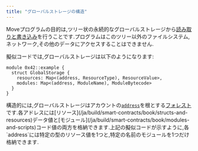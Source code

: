 ```yaml
---
title: "グローバルストレージの構造"
---
```


Moveプログラムの目的は,ツリー状の永続的なグローバルストレージから[読み取りと書き込み](/ja/build/smart-contracts/book/global-storage-operators)を行うことです.プログラムはこのツリー以外のファイルシステム,ネットワーク,その他のデータにアクセスすることはできません.

擬似コードでは,グローバルストレージは以下のようになります:

```move
module 0x42::example {
  struct GlobalStorage {
    resources: Map<(address, ResourceType), ResourceValue>,
    modules: Map<(address, ModuleName), ModuleBytecode>
  }
}
```

構造的には,グローバルストレージはアカウントの[`address`](/ja/build/smart-contracts/book/address)を根とする[フォレスト](https://en.wikipedia.org/wiki/Tree_\(graph_theory\))です.各アドレスには[リソース](/ja/build/smart-contracts/book/structs-and-resources)データ値と[モジュール](/ja/build/smart-contracts/book/modules-and-scripts)コード値の両方を格納できます.上記の擬似コードが示すように,各`address`には特定の型のリソース値を1つと,特定の名前のモジュールを1つだけ格納できます.
